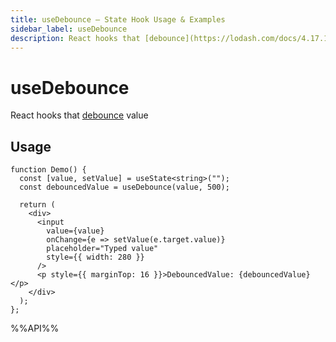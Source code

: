 ```yaml
---
title: useDebounce – State Hook Usage & Examples
sidebar_label: useDebounce
description: React hooks that [debounce](https://lodash.com/docs/4.17.15#debounce) value. Learn usage patterns, best practices, and code examples for React developers.
---
```

# useDebounce

React hooks that [debounce](https://lodash.com/docs/4.17.15#debounce) value


## Usage

```tsx live
function Demo() {
  const [value, setValue] = useState<string>("");
  const debouncedValue = useDebounce(value, 500);

  return (
    <div>
      <input
        value={value}
        onChange={e => setValue(e.target.value)}
        placeholder="Typed value"
        style={{ width: 280 }}
      />
      <p style={{ marginTop: 16 }}>DebouncedValue: {debouncedValue}</p>
    </div>
  );
};

```

%%API%%
